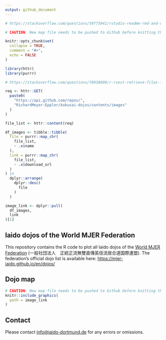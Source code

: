 ```yaml
---
output: github_document
---
```


```r
# https://stackoverflow.com/questions/59775941/rstudio-readme-rmd-and-readme-md-should-be-both-staged-use-git-commit-no-veri

# CAUTION: New map file needs to be pushed to Github before knitting this file!

knitr::opts_chunk$set(
  collapse = TRUE,
  comment = "#>",
  echo = FALSE
)

library(httr)
library(purrr)

```

```r
# https://stackoverflow.com/questions/70938808/r-rvest-retrieve-files-from-github

req <- httr::GET(
  paste0(
    "https://api.github.com/repos/", 
    "RichardMeyer-Eppler/kokusai-dojos/contents/images"
  )
)

file_list <- httr::content(req)

df_images <- tibble::tibble(
  file = purrr::map_chr(
    file_list,
    ~ .x$name
  ),
  link = purrr::map_chr(
    file_list,
    ~ .x$download_url
  )
) |> 
  dplyr::arrange(
    dplyr::desc(
      file
    )
  )

image_link <- dplyr::pull(
  df_images,
  link
)[1]

```

## Iaido dojos of the World MJER Federation

<!-- badges: start -->

<!-- badges: end -->

This repository contains the R code to plot all Iaido dojos of the [World MJER Federation](https://mjer-iaido.github.io/en/) (一般社団法人　正統正流無雙直傳英信流居合道国際連盟).
The federation's official dojo list is available here: <https://mjer-iaido.github.io/en/dojos/>

## Dojo map

```r
# CAUTION: New map file needs to be pushed to Github before knitting this file!
knitr::include_graphics(
  path = image_link
)
```

## Contact

Please contact [info\@iaido-dortmund.de](mailto:info@iaido-dortmund.de) for any errors or omissions.
